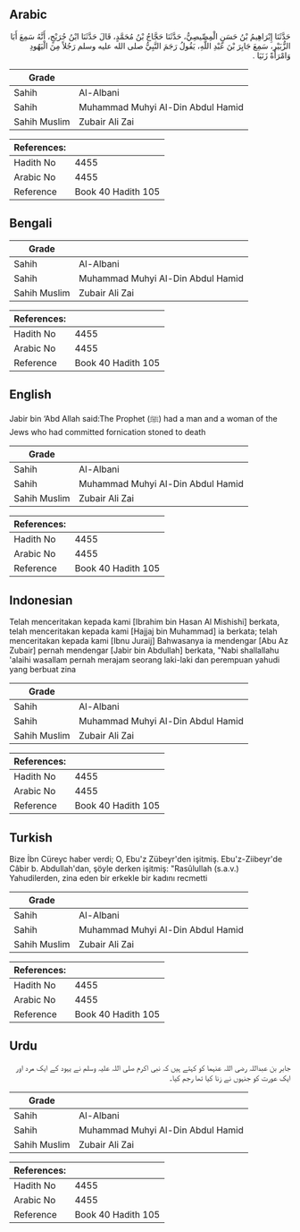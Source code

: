 ## Arabic


<div dir="rtl" lang="ar" style={{fontSize:'larger',backgroundColor:'#f8f9fa',padding:20}}>
حَدَّثَنَا إِبْرَاهِيمُ بْنُ حَسَنٍ الْمِصِّيصِيُّ، حَدَّثَنَا حَجَّاجُ بْنُ مُحَمَّدٍ، قَالَ حَدَّثَنَا ابْنُ جُرَيْجٍ، أَنَّهُ سَمِعَ أَبَا الزُّبَيْرِ، سَمِعَ جَابِرَ بْنَ عَبْدِ اللَّهِ، يَقُولُ رَجَمَ النَّبِيُّ صلى الله عليه وسلم رَجُلاً مِنَ الْيَهُودِ وَامْرَأَةً زَنَيَا ‏.‏
</div>
<div style={{backgroundColor:'#f8f9fa',padding:20, marginBottom: 10}}><table> <thead> <tr> <th>Grade</th> <th></th> </tr> </thead> <tbody> <tr><td>Sahih</td><td>Al-Albani</td></tr><tr><td>Sahih</td><td>Muhammad Muhyi Al-Din Abdul Hamid</td></tr><tr><td>Sahih Muslim</td><td>Zubair Ali Zai</td></tr></tbody></table><table> <thead> <tr> <th>References:</th> <th></th> </tr> </thead> <tbody><tr><td>Hadith No</td><td>4455</td></tr><tr><td>Arabic No</td><td>4455</td></tr><tr><td>Reference</td><td>Book 40 Hadith 105</td></tr></tbody></table></div>

## Bengali


<div dir="ltr" lang="bn" style={{fontSize:'larger',backgroundColor:'#f8f9fa',padding:20}}>

</div>
<div style={{backgroundColor:'#f8f9fa',padding:20, marginBottom: 10}}><table> <thead> <tr> <th>Grade</th> <th></th> </tr> </thead> <tbody> <tr><td>Sahih</td><td>Al-Albani</td></tr><tr><td>Sahih</td><td>Muhammad Muhyi Al-Din Abdul Hamid</td></tr><tr><td>Sahih Muslim</td><td>Zubair Ali Zai</td></tr></tbody></table><table> <thead> <tr> <th>References:</th> <th></th> </tr> </thead> <tbody><tr><td>Hadith No</td><td>4455</td></tr><tr><td>Arabic No</td><td>4455</td></tr><tr><td>Reference</td><td>Book 40 Hadith 105</td></tr></tbody></table></div>

## English


<div dir="ltr" lang="en" style={{fontSize:'larger',backgroundColor:'#f8f9fa',padding:20}}>
Jabir bin ‘Abd Allah said:The Prophet (ﷺ) had a man and a woman of the Jews who had committed fornication stoned to death
</div>
<div style={{backgroundColor:'#f8f9fa',padding:20, marginBottom: 10}}><table> <thead> <tr> <th>Grade</th> <th></th> </tr> </thead> <tbody> <tr><td>Sahih</td><td>Al-Albani</td></tr><tr><td>Sahih</td><td>Muhammad Muhyi Al-Din Abdul Hamid</td></tr><tr><td>Sahih Muslim</td><td>Zubair Ali Zai</td></tr></tbody></table><table> <thead> <tr> <th>References:</th> <th></th> </tr> </thead> <tbody><tr><td>Hadith No</td><td>4455</td></tr><tr><td>Arabic No</td><td>4455</td></tr><tr><td>Reference</td><td>Book 40 Hadith 105</td></tr></tbody></table></div>

## Indonesian


<div dir="ltr" lang="id" style={{fontSize:'larger',backgroundColor:'#f8f9fa',padding:20}}>
Telah menceritakan kepada kami [Ibrahim bin Hasan Al Mishishi] berkata, telah menceritakan kepada kami [Hajjaj bin Muhammad] ia berkata; telah menceritakan kepada kami [Ibnu Juraij] Bahwasanya ia mendengar [Abu Az Zubair] pernah mendengar [Jabir bin Abdullah] berkata, "Nabi shallallahu 'alaihi wasallam pernah merajam seorang laki-laki dan perempuan yahudi yang berbuat zina
</div>
<div style={{backgroundColor:'#f8f9fa',padding:20, marginBottom: 10}}><table> <thead> <tr> <th>Grade</th> <th></th> </tr> </thead> <tbody> <tr><td>Sahih</td><td>Al-Albani</td></tr><tr><td>Sahih</td><td>Muhammad Muhyi Al-Din Abdul Hamid</td></tr><tr><td>Sahih Muslim</td><td>Zubair Ali Zai</td></tr></tbody></table><table> <thead> <tr> <th>References:</th> <th></th> </tr> </thead> <tbody><tr><td>Hadith No</td><td>4455</td></tr><tr><td>Arabic No</td><td>4455</td></tr><tr><td>Reference</td><td>Book 40 Hadith 105</td></tr></tbody></table></div>

## Turkish


<div dir="ltr" lang="tr" style={{fontSize:'larger',backgroundColor:'#f8f9fa',padding:20}}>
Bize İbn Cüreyc haber verdi; O, Ebu'z Zübeyr'den işitmiş. Ebu'z-Ziibeyr'de Câbir b. Abdullah'dan, şöyle derken işitmiş: "Rasûlullah (s.a.v.) Yahudilerden, zina eden bir erkekle bir kadını recmetti
</div>
<div style={{backgroundColor:'#f8f9fa',padding:20, marginBottom: 10}}><table> <thead> <tr> <th>Grade</th> <th></th> </tr> </thead> <tbody> <tr><td>Sahih</td><td>Al-Albani</td></tr><tr><td>Sahih</td><td>Muhammad Muhyi Al-Din Abdul Hamid</td></tr><tr><td>Sahih Muslim</td><td>Zubair Ali Zai</td></tr></tbody></table><table> <thead> <tr> <th>References:</th> <th></th> </tr> </thead> <tbody><tr><td>Hadith No</td><td>4455</td></tr><tr><td>Arabic No</td><td>4455</td></tr><tr><td>Reference</td><td>Book 40 Hadith 105</td></tr></tbody></table></div>

## Urdu


<div dir="rtl" lang="ur" style={{fontSize:'larger',backgroundColor:'#f8f9fa',padding:20}}>
جابر بن عبداللہ رضی اللہ عنہما کو کہتے ہیں کہ نبی اکرم صلی اللہ علیہ وسلم نے یہود کے ایک مرد اور ایک عورت کو جنہوں نے زنا کیا تھا رجم کیا۔
</div>
<div style={{backgroundColor:'#f8f9fa',padding:20, marginBottom: 10}}><table> <thead> <tr> <th>Grade</th> <th></th> </tr> </thead> <tbody> <tr><td>Sahih</td><td>Al-Albani</td></tr><tr><td>Sahih</td><td>Muhammad Muhyi Al-Din Abdul Hamid</td></tr><tr><td>Sahih Muslim</td><td>Zubair Ali Zai</td></tr></tbody></table><table> <thead> <tr> <th>References:</th> <th></th> </tr> </thead> <tbody><tr><td>Hadith No</td><td>4455</td></tr><tr><td>Arabic No</td><td>4455</td></tr><tr><td>Reference</td><td>Book 40 Hadith 105</td></tr></tbody></table></div>
